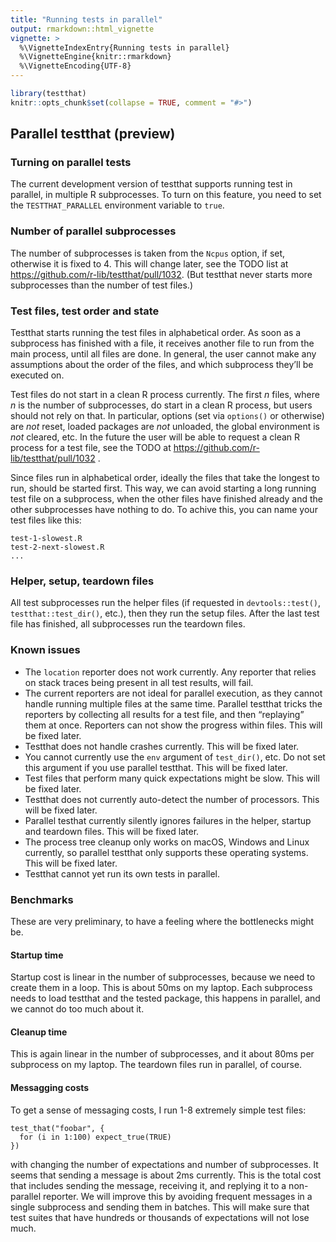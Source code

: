```yaml
---
title: "Running tests in parallel"
output: rmarkdown::html_vignette
vignette: >
  %\VignetteIndexEntry{Running tests in parallel}
  %\VignetteEngine{knitr::rmarkdown}
  %\VignetteEncoding{UTF-8}
---
```


```r
library(testthat)
knitr::opts_chunk$set(collapse = TRUE, comment = "#>")
```

## Parallel testthat (preview)

### Turning on parallel tests

The current development version of testthat supports running test in
parallel, in multiple R subprocesses. To turn on this feature, you
need to set the `TESTTHAT_PARALLEL` environment variable to `true`.

### Number of parallel subprocesses

The number of subprocesses is taken from the `Ncpus` option, if set,
otherwise it is fixed to 4. This will change later, see the TODO list
at <https://github.com/r-lib/testthat/pull/1032>. (But testthat never
starts more subprocesses than the number of test files.)

### Test files, test order and state

Testthat starts running the test files in alphabetical order. As soon
as a subprocess has finished with a file, it receives another file to
run from the main process, until all files are done. In general, the
user cannot make any assumptions about the order of the files, and
which subprocess they'll be executed on.

Test files do not start in a clean R process currently. The first *n*
files, where *n* is the number of subprocesses, do start in a clean R
process, but users should not rely on that. In particular, options
(set via `options()` or otherwise) are *not* reset, loaded packages
are *not* unloaded, the global environment is *not* cleared, etc. In
the future the user will be able to request a clean R process for a
test file, see the TODO at
<https://github.com/r-lib/testthat/pull/1032> .

Since files run in alphabetical order, ideally the files that take the
longest to run, should be started first. This way, we can avoid
starting a long running test file on a subprocess, when the other
files have finished already and the other subprocesses have nothing to
do. To achive this, you can name your test files like this:

    test-1-slowest.R
    test-2-next-slowest.R
    ...

### Helper, setup, teardown files

All test subprocesses run the helper files (if requested in
`devtools::test()`, `testthat::test_dir()`, etc.), then they run the
setup files. After the last test file has finished, all subprocesses
run the teardown files.

### Known issues

-   The `location` reporter does not work currently. Any reporter that
    relies on stack traces being present in all test results, will
    fail.
-   The current reporters are not ideal for parallel execution, as
    they cannot handle running multiple files at the same time.
    Parallel testthat tricks the reporters by collecting all results
    for a test file, and then "replaying" them at once. Reporters can
    not show the progress within files. This will be fixed later.
-   Testthat does not handle crashes currently. This will be fixed
    later.
-   You cannot currently use the `env` argument of `test_dir()`, etc.
    Do not set this argument if you use parallel testthat. This will
    be fixed later.
-   Test files that perform many quick expectations might be slow.
    This will be fixed later.
-   Testthat does not currently auto-detect the number of processors.
    This will be fixed later.
-   Parallel testhat currently silently ignores failures in the
    helper, startup and teardown files. This will be fixed later.
-   The process tree cleanup only works on macOS, Windows and Linux
    currently, so parallel testthat only supports these operating
    systems. This will be fixed later.
-   Testthat cannot yet run its own tests in parallel.

### Benchmarks

These are very preliminary, to have a feeling where the bottlenecks
might be.

#### Startup time

Startup cost is linear in the number of subprocesses, because we need
to create them in a loop. This is about 50ms on my laptop. Each
subprocess needs to load testthat and the tested package, this happens
in parallel, and we cannot do too much about it.

#### Cleanup time

This is again linear in the number of subprocesses, and it about 80ms
per subprocess on my laptop. The teardown files run in parallel, of
course.

#### Messagging costs

To get a sense of messaging costs, I run 1-8 extremely simple test
files:

    test_that("foobar", {
      for (i in 1:100) expect_true(TRUE)
    })

with changing the number of expectations and number of subprocesses.
It seems that sending a message is about 2ms currently. This is the
total cost that includes sending the message, receiving it, and
replying it to a non-parallel reporter. We will improve this by
avoiding frequent messages in a single subprocess and sending them in
batches. This will make sure that test suites that have hundreds or
thousands of expectations will not lose much.
